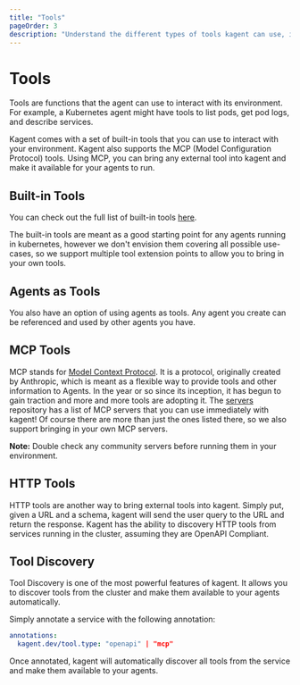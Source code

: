 ```yaml
---
title: "Tools"
pageOrder: 3
description: "Understand the different types of tools kagent can use, including built-in, MCP, and HTTP tools, and how tool discovery works."
---
```


# Tools

Tools are functions that the agent can use to interact with its environment. For example, a Kubernetes agent might have tools to list pods, get pod logs, and describe services.

Kagent comes with a set of built-in tools that you can use to interact with your environment. Kagent also supports the MCP (Model Configuration Protocol) tools. Using MCP, you can bring any external tool into kagent and make it available for your agents to run.

## Built-in Tools

You can check out the full list of built-in tools [here](/tools).

The built-in tools are meant as a good starting point for any agents running in kubernetes, however we don't envision them covering all possible use-cases, so we support multiple tool extension points to allow you to bring in your own tools.

## Agents as Tools

You also have an option of using agents as tools. Any agent you create can be referenced and used by other agents you have.

## MCP Tools

MCP stands for [Model Context Protocol](https://modelcontextprotocol.io/introduction). It is a protocol, originally created by Anthropic, which is meant as a flexible way to provide tools and other information to Agents. In the year or so since its inception, it has begun to gain traction and more and more tools are adopting it. The [servers](https://github.com/modelcontextprotocol/servers) repository has a list of MCP servers that you can use immediately with kagent! Of course there are more than just the ones listed there, so we also support bringing in your own MCP servers.

**Note:** Double check any community servers before running them in your environment.

## HTTP Tools

HTTP tools are another way to bring external tools into kagent. Simply put, given a URL and a schema, kagent will send the user query to the URL and return the response. Kagent has the ability to discovery HTTP tools from services running in the cluster, assuming they are OpenAPI Compliant.

## Tool Discovery

Tool Discovery is one of the most powerful features of kagent. It allows you to discover tools from the cluster and make them available to your agents automatically. 

Simply annotate a service with the following annotation:

```yaml
annotations:
  kagent.dev/tool.type: "openapi" | "mcp"
```

Once annotated, kagent will automatically discover all tools from the service and make them available to your agents.
